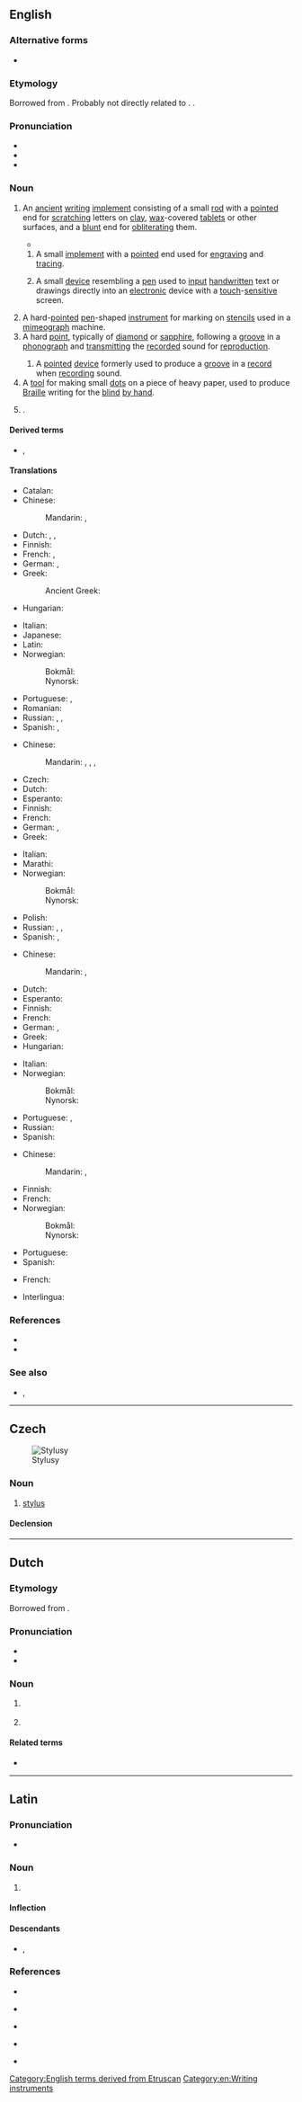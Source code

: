 ==English==
{{wikipedia|mul=stylus (computing)}}

===Alternative forms===
* {{alter|en|stilus}}

===Etymology===
Borrowed from {{bor|en|la|stylus||a stake or pale}}. Probably not directly related to {{noncog|grc|στῦλος||a pillar}}. {{doublet|en|style}}.

===Pronunciation===
* {{IPA|en|/ˈstaɪ.ləs/}}
* {{audio|en|LL-Q1860 (eng)-Vealhurl-stylus.wav|Audio (RP)}}
* {{rhymes|en|aɪləs|s=2}}

===Noun===
{{en-noun|styli|+}}

# {{lb|en|writing}} An [[ancient]] [[writing]] [[implement]] consisting of a small [[rod]] with a [[pointed#Adjective|pointed]] end for [[scratch]]ing letters on [[clay]], [[wax]]-covered [[tablet]]s or other surfaces, and a [[blunt]] end for [[obliterate|obliterating]] them.
#* {{quote-web|en|14 September 2013|Jane Shilling|The Golden Thread: the Story of Writing, by Ewan Clayton, review|[[w:The Daily Telegraph|The Telegraph]]|https://www.telegraph.co.uk/culture/books/historybookreviews/10304108/The-Golden-Thread-the-Story-of-Writing-by-Ewan-Clayton-review.html|[T]he pleasure of writing on wax with a '''stylus''' is exemplified by the fine, flowing hand of a Roman scribe who made out the birth certificate of Herennia Gemella, born March 128 AD.}}
## A small [[implement#Noun|implement]] with a [[pointed#Adjective|pointed]] end used for [[engrave#Etymology 1|engraving]] and [[trace#Verb|tracing]].
## {{lb|en|computing}} A small [[device]] resembling a [[pen]] used to [[input]] [[handwritten]] text or drawings directly into an [[electronic]] device with a [[touch]]-[[sensitive]] screen.
# A hard-[[pointed]] [[pen]]-shaped [[instrument]] for marking on [[stencil]]s used in a [[mimeograph]] machine.
# A hard [[point]], typically of [[diamond]] or [[sapphire]], following a [[groove]] in a [[phonograph]] and [[transmit]]ting the [[record]]ed sound for [[reproduction]].
#: {{syn|en|needle}}
## A [[pointed]] [[device]] formerly used to produce a [[groove]] in a [[record#Noun|record]] when [[record#Verb|record]]ing sound.
# A [[tool]] for making small [[dot]]s on a piece of heavy paper, used to produce [[Braille]] writing for the [[blind]] [[by hand]].
# {{lb|en|botany}} {{synonym of|en|style}}.

====Derived terms====
* {{l|en|stylo-}}, {{l|en|styl-}}

====Translations====
{{trans-top|tool for writing on clay tablets}}
* Catalan: {{t+|ca|estil|m}}
* Chinese:
*: Mandarin: {{t|cmn|描畫針|sc=Hani}}, {{t|cmn|描画针|tr=miáohuàzhēn|sc=Hani}}
* Dutch: {{t|nl|stylus|m}}, {{t+|nl|griffel}}, {{t|nl|schrijfstift}}
* Finnish: {{t|fi|stilus}}
* French: {{t+|fr|stylet|m}}, {{t+|fr|style}}
* German: {{t|de|Schreibgriffel|m}}, {{t|de|Schreibspitze|f}}
* Greek: {{t+|el|γραφίδα|f}}
*: Ancient Greek: {{t|grc|ἐγκεντρίς|f}}
* Hungarian: {{t|hu|íróvessző}}
{{trans-mid}}
* Italian: {{t+|it|stilo|m}}
* Japanese: {{t|ja|スタイラス|tr=sutairasu|sc=Jpan}}
* Latin: {{t|la|stilus|m}}
* Norwegian:
*: Bokmål: {{t|nb|stylus|m}}
*: Nynorsk: {{t|nn|stylus|m}}
* Portuguese: {{t+|pt|estilo|m}}, {{t+|pt|estilete|m}}
* Romanian: {{t+|ro|stil|n}}
* Russian: {{t|ru|сти́лос|m}}, {{t+|ru|сти́лус|m}}, {{t+|ru|стило́|n}}
* Spanish: {{t+|es|estilo|m}}, {{t+|es|estilete|m}}
{{trans-bottom}}

{{trans-top|pen for writing on a touch-sensitive screen}}
* Chinese:
*: Mandarin: {{t+|cmn|觸控筆|sc=Hani}}, {{t+|cmn|触控笔|tr=chùkòngbǐ|sc=Hani}}, {{t+|cmn|光筆|sc=Hani}}, {{t+|cmn|光笔|tr=guāngbǐ|sc=Hani}}
* Czech: {{t|cs|stylus|m}}
* Dutch: {{t|nl|stylus|m}}
* Esperanto: {{t|eo|grifelo}}
* Finnish: {{t+|fi|osoitinkynä}}
* French: {{t+|fr|stylet|m}}
* German: {{t|de|Eingabestift|m}}, {{t+|de|Stylus|m}}
* Greek: {{t|el|στυλός|m}}
{{trans-mid}}
* Italian: {{t+|it|stilo|m}}
* Marathi: {{t|mr|स्टायलस}}
* Norwegian:
*: Bokmål: {{t|nb|pekepenn|m}}
*: Nynorsk: {{t|nn|peikepenn|m}}
* Polish: {{t+|pl|rysik|m-in}}
* Russian: {{t|ru|сти́лос|m}}, {{t+|ru|сти́лус|m}}, {{t+|ru|стило́|n}}
* Spanish: {{t+|es|estilete|m}}, {{t+|es|estilo|m}}
{{trans-bottom}}

{{trans-top|phonograph needle}}
* Chinese:
*: Mandarin: {{t+|cmn|唱針|sc=Hani}}, {{t+|cmn|唱针|tr=chàngzhēn|sc=Hani}}
* Dutch: {{t+|nl|naald}}
* Esperanto: {{t|eo|nadlo}}
* Finnish: {{t+|fi|neula}}
* French: {{t+|fr|saphir|m}}
* German: {{t+|de|Saphir|m}}, {{t|de|Grammofonnadel|f}}
* Greek: {{t+|el|βελόνα|f}}
* Hungarian: {{t|hu|gramofontű}}
{{trans-mid}}
* Italian: {{t+|it|puntina|f}}
* Norwegian:
*: Bokmål: {{t+|nb|stift|m}}
*: Nynorsk: {{t|nn|stift|m}}
* Portuguese: {{t+|pt|safira|f}}, {{t+|pt|agulha|f}}
* Russian: {{qualifier|граммофо́нная}} {{t+|ru|иго́лка|f}}
* Spanish: {{t+|es|aguja|f}}
{{trans-bottom}}

{{trans-top|tool for writing Braille}}
* Chinese:
*: Mandarin: {{t|cmn|盲文筆}}, {{t|cmn|盲文笔|tr=mángwénbǐ}}
* Finnish: {{t|fi|kirjoitusnaskali}}
* French: {{t+|fr|poinçon|m}}
* Norwegian:
*: Bokmål: {{t|nb|pren|m}}
*: Nynorsk: {{t|nn|pren|m}}
{{trans-mid}}
* Portuguese: {{t+|pt|punção|m}}
* Spanish: {{t+|es|punzón|m}}
{{trans-bottom}}

{{checktrans-top}}
* French: {{t+check|fr|stylo|m}}
{{trans-mid}}
* Interlingua: {{t-check|ia|stilo}}
{{trans-bottom}}

===References===
* {{R:Lexico}}
* {{R:MWO}}

===See also===
* {{l|en|light pen}}, {{l|en|lightpen}}

[[Category:English terms derived from Etruscan]]
[[Category:en:Writing instruments]]

----

==Czech==
[[File:Styluses.JPG|thumb|Stylusy]]

===Noun===
{{cs-noun|g=m}}

# [[#English|stylus]] {{gloss|small plastic stick used as a pen for writing on the touch sensitive screen of an electronic gadget}}

====Declension====
{{cs-decl-noun-auto|mi|styl|u|s}}

----

==Dutch==

===Etymology===
Borrowed from {{bor|nl|la|stylus}}.

===Pronunciation===
* {{IPA|nl|/ˈsti.lʏs/}}
* {{hyphenation|nl|sty|lus}}

===Noun===
{{nl-noun|m|-en|-}}

# {{l|en|stylus}} {{gloss|sharp pen used for writing on clay tablets or wax tablets}}
# {{l|en|stylus}} {{gloss|plastic stick used for interacting with touch-screen devices}}

====Related terms====
* {{l|nl|stylo}}

----

==Latin==

===Pronunciation===
* {{la-IPA|stylus}}

===Noun===
{{la-noun|stylus<2>}}

# {{lb|la|proscribed}} {{alternative form of|la|stilus}}

====Inflection====
{{la-ndecl|stylus<2>}}

====Descendants====
* {{desc|en|style|bor=1}}, {{desc|en|stylus|nolb=1}}

===References===
* {{R:L&S}}<br /> {{R:L&S|stilus|stilus}}
* {{R:Elementary Lewis}}<br /> {{R:Elementary Lewis|stilus|stilus}}
* {{R:Gaffiot}}<br /> {{R:Gaffiot|stilus}}
* {{R:du Cange}}
* {{R:Peck}}<br /> {{R:Peck|stilus}}